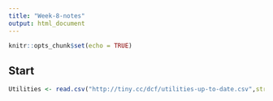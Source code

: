 ```yaml
---
title: "Week-8-notes"
output: html_document
---
```


```r
knitr::opts_chunk$set(echo = TRUE)
```

## Start

```r
Utilities <- read.csv("http://tiny.cc/dcf/utilities-up-to-date.csv",stringsAsFactors = FALSE)
```

